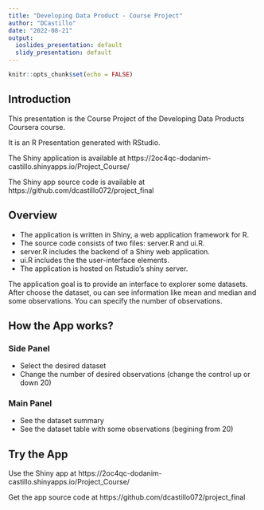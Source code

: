 ---
title: "Developing Data Product - Course Project"
author: "DCastillo"
date: "2022-08-21"
output:
  ioslides_presentation: default
  slidy_presentation: default
---

```{r setup, include=FALSE}
knitr::opts_chunk$set(echo = FALSE)
```

## Introduction

This presentation is the Course Project of the Developing Data Products Coursera course.

It is an R Presentation generated with RStudio.

The Shiny application is available at https://2oc4qc-dodanim-castillo.shinyapps.io/Project_Course/

The Shiny app source code is available at https://github.com/dcastillo072/project_final


## Overview

- The application is written in Shiny, a web application framework for R.
- The source code consists of two files: server.R and ui.R.
- server.R includes the backend of a Shiny web application.
- ui.R includes the the user-interface elements.
- The application is hosted on Rstudio's shiny server.

The application goal is to provide an interface to explorer some datasets. 
After choose the dataset, ou can see information like mean and median and some observations. You can specify the number of observations.

## How the App works?

### Side Panel

- Select the desired dataset
- Change the number of desired observations (change the control up or down 20)

### Main Panel

- See the dataset summary
- See the dataset table with some observations (begining from 20)


## Try the App

Use the Shiny app at https://2oc4qc-dodanim-castillo.shinyapps.io/Project_Course/

Get the app source code at https://github.com/dcastillo072/project_final